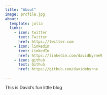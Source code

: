 ```yaml
---
title: "About"
image: profile.jpg
about:
  template: jolla
  links:
    - icon: twitter
      text: Twitter
      href: https://twitter.com
    - icon: linkedin
      text: LinkedIn
      href: https://linkedin.com/davidbyrne9
    - icon: github
      text: Github
      href: https://github.com/davidmbyrne

---
```


This is David's fun little blog 
